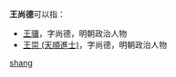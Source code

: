 '''王尚德'''可以指：
* [[王骥|王骥]]，字尚德，明朝政治人物
* [[王崇_(天順進士)|王崇 (天順進士)]]，字尚德，明朝政治人物

{{disambig}}

[[Category:三字王姓人名消歧义|shang]]